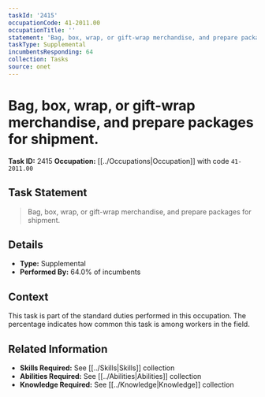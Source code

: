 ```yaml
---
taskId: '2415'
occupationCode: 41-2011.00
occupationTitle: ''
statement: 'Bag, box, wrap, or gift-wrap merchandise, and prepare packages for shipment.'
taskType: Supplemental
incumbentsResponding: 64
collection: Tasks
source: onet
---
```

# Bag, box, wrap, or gift-wrap merchandise, and prepare packages for shipment.

**Task ID:** 2415
**Occupation:** [[../Occupations|Occupation]] with code `41-2011.00`

## Task Statement

> Bag, box, wrap, or gift-wrap merchandise, and prepare packages for shipment.

## Details

- **Type:** Supplemental
- **Performed By:** 64.0% of incumbents

## Context

This task is part of the standard duties performed in this occupation. The percentage indicates how common this task is among workers in the field.

## Related Information

- **Skills Required:** See [[../Skills|Skills]] collection
- **Abilities Required:** See [[../Abilities|Abilities]] collection
- **Knowledge Required:** See [[../Knowledge|Knowledge]] collection
